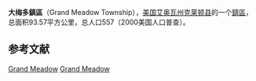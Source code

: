 {{Infobox settlement
|official_name            = 大梅多鎮區
|native_name = Grand Meadow Township
|settlement_type          = [[鎮區_(美国)|鎮區]]
|nickname                 = 
|motto                    =

|image_map                = Map highlighting Grand Meadow Township, Clayton County, Iowa.svg
|mapsize                  = 
|map_caption              = 
|image_map1               = 
|mapsize1                 = 
|map_caption1             =

<!-- Location -->
|coordinates_display      = inline,title
|coordinates_region       = US-IA
|subdivision_type         = 国家
|subdivision_name         = 美国
|subdivision_type1        = [[美国行政区划|州]]
|subdivision_name1        = 艾奥瓦州
|subdivision_type2        = [[艾奥瓦州行政区划|县]]
|subdivision_name2        = [[克萊頓縣_(愛阿華州)|克莱顿县]]

|area_footnotes           = 
|area_magnitude           = 
|area_total_km2           = 93.57
|area_land_km2            = 93.57
|area_water_km2           = 0

|population_as_of         = 2000年
|population_footnotes     = 
|population_total         = 557
|population_density_km2   = 6

|elevation_m              = 349
|latd                     = 43
|latm                     = 01
|lats                     = 57
|latNS                    = N
|longd                    = 91
|longm                    = 32
|longs                    = 36
|longEW                   = W

}}
'''大梅多鎮區'''（Grand Meadow Township），[[美国|美国]][[艾奥瓦州|艾奥瓦州]][[克萊頓縣_(愛阿華州)|克莱顿县]]的一个[[鎮區_(美国)|鎮區]]，总面积93.57平方公里，总人口557（2000美国人口普查）。

==参考文献==
{{reflist}}

{{克萊頓縣 (愛荷華州)}}

[[Category:克萊頓縣鎮區_(艾奧瓦州)|Grand Meadow]]
[[Category:艾奧瓦州鎮區|Grand Meadow]]